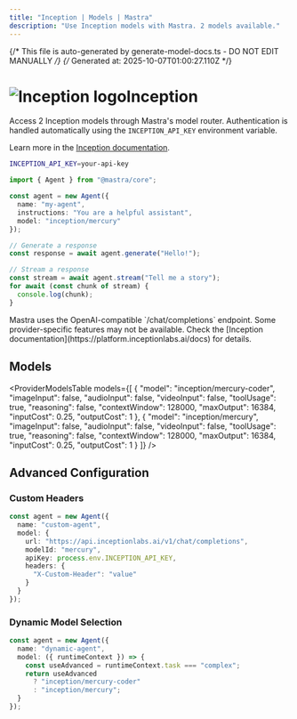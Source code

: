 ```yaml
---
title: "Inception | Models | Mastra"
description: "Use Inception models with Mastra. 2 models available."
---
```


{/* This file is auto-generated by generate-model-docs.ts - DO NOT EDIT MANUALLY */}
{/* Generated at: 2025-10-07T01:00:27.110Z */}



# <img src="https://models.dev/logos/inception.svg" alt="Inception logo" className="inline w-8 h-8 mr-2 align-middle dark:invert dark:brightness-0 dark:contrast-200" />Inception

Access 2 Inception models through Mastra's model router. Authentication is handled automatically using the `INCEPTION_API_KEY` environment variable.

Learn more in the [Inception documentation](https://platform.inceptionlabs.ai/docs).

```bash
INCEPTION_API_KEY=your-api-key
```

```typescript
import { Agent } from "@mastra/core";

const agent = new Agent({
  name: "my-agent",
  instructions: "You are a helpful assistant",
  model: "inception/mercury"
});

// Generate a response
const response = await agent.generate("Hello!");

// Stream a response
const stream = await agent.stream("Tell me a story");
for await (const chunk of stream) {
  console.log(chunk);
}
```

<Callout type="info">
Mastra uses the OpenAI-compatible `/chat/completions` endpoint. Some provider-specific features may not be available. Check the [Inception documentation](https://platform.inceptionlabs.ai/docs) for details.
</Callout>

## Models

<ProviderModelsTable 
  models={[
  {
    "model": "inception/mercury-coder",
    "imageInput": false,
    "audioInput": false,
    "videoInput": false,
    "toolUsage": true,
    "reasoning": false,
    "contextWindow": 128000,
    "maxOutput": 16384,
    "inputCost": 0.25,
    "outputCost": 1
  },
  {
    "model": "inception/mercury",
    "imageInput": false,
    "audioInput": false,
    "videoInput": false,
    "toolUsage": true,
    "reasoning": false,
    "contextWindow": 128000,
    "maxOutput": 16384,
    "inputCost": 0.25,
    "outputCost": 1
  }
]}
/>

## Advanced Configuration

### Custom Headers

```typescript
const agent = new Agent({
  name: "custom-agent",
  model: {
    url: "https://api.inceptionlabs.ai/v1/chat/completions",
    modelId: "mercury",
    apiKey: process.env.INCEPTION_API_KEY,
    headers: {
      "X-Custom-Header": "value"
    }
  }
});
```

### Dynamic Model Selection

```typescript
const agent = new Agent({
  name: "dynamic-agent",
  model: ({ runtimeContext }) => {
    const useAdvanced = runtimeContext.task === "complex";
    return useAdvanced 
      ? "inception/mercury-coder"
      : "inception/mercury";
  }
});
```
